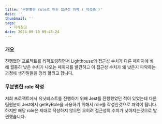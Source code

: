 ```yaml
---
title: '무분별한 role로 인한 접근성 하락 ( 작성중 )'
desc: ''
thumbnail: ''
tags:
  - 지식창고
date: 2024-09-10 09:48:24
---
```


### 개요
진행했던 프로젝트를 리펙토링하면서 Lighthouse의 접근성 수치가 다른 페이지에 비해 월등히 낮은 수치가 나오는 페이지를 발견하고
이 접근성 수치가 왜 낮은지 파악하는 과정에 생긴일들을 정리 할려고 합니다.


### 무분별한 role 작성
저희 프로젝트에서 유닛테스트를 진행하기 위해 Jest를 진행했었던 적이 있었는데 다른 팀원분이 Jest에서 getByRole을 사용하기 위해서 role를 작성한것으로 파악이 됩니다.
하지만 해당 role은 제대로 작성하지 않으면 오히려 접근성의 수치가 낮아지는것으로 발견했습니다.